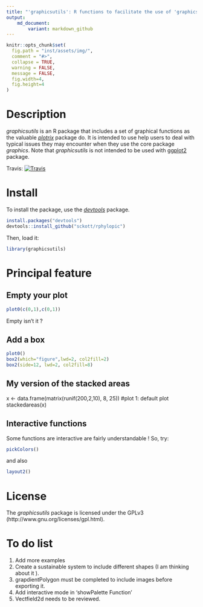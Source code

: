 ```yaml
---
title: "'graphicsutils': R functions to facilitate the use of 'graphics'"
output:
    md_document:
        variant: markdown_github
---
```



```r
knitr::opts_chunk$set(
  fig.path = "inst/assets/img/",
  comment = "#>",
  collapse = TRUE,
  warning = FALSE,
  message = FALSE,
  fig.width=4,
  fig.height=4
)
```


# Description

*graphicsutils* is an R package that includes a set of graphical functions as the valuable [*plotrix*](http://cran.r-project.org/web/packages/plotrix/index.html) package do. It is intended to use help users to deal with typical issues they may encounter when they use the core package *graphics*. Note that *graphicsutils* is not intended to be used with [ggplot2](http://cran.r-project.org/web/packages/ggplot2/index.html) package.

Travis: [![Travis](https://travis-ci.org/KevCaz/graphicsutils.svg?branch=master)](https://travis-ci.org/KevCaz/graphicsutils)



# Install

To install the package, use the [*devtools*](http://cran.r-project.org/web/packages/devtools/index.html) package.

```r
install.packages("devtools")
devtools::install_github("sckott/rphylopic")
```

Then, load it:

```r
library(graphicsutils)
```


# Principal feature

## Empty your plot

```r
plot0(c(0,1),c(0,1))
```
Empty isn't it ?

## Add a box

```r
plot0()
box2(which="figure",lwd=2, col2fill=2)
box2(side=12, lwd=2, col2fill=8)
```

## My version of the stacked areas

x <- data.frame(matrix(runif(200,2,10), 8, 25))
#plot 1: default plot
stackedareas(x)




## Interactive functions

Some functions are interactive are fairly understandable !
So, try:

```r
pickColors()
```
and also

```r
layout2()
```





# License
The *graphicsutils* package is licensed under the GPLv3 (http://www.gnu.org/licenses/gpl.html).



# To do list

1. Add more examples
2. Create a sustainable system to include different shapes (I am thinking about it ).
2. grapdientPolygon must be completed to include images before exporting it.
2. Add interactive mode in 'showPalette Function'
2. Vectfield2d needs to be reviewed.
